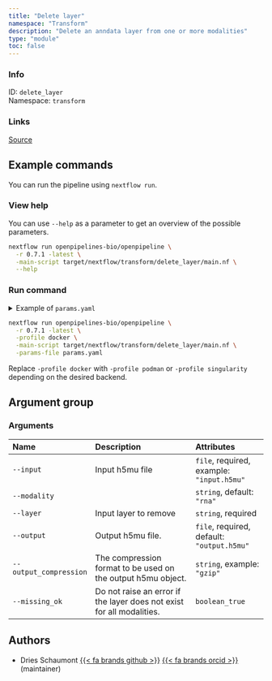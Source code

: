 ```yaml
---
title: "Delete layer"
namespace: "Transform"
description: "Delete an anndata layer from one or more modalities"
type: "module"
toc: false
---
```


::: {.column-margin}

### Info

ID: `delete_layer`  
Namespace: `transform`

### Links
[Source](https://github.com/openpipelines-bio/openpipeline/blob/main/src/transform/delete_layer){.btn-action .btn-sm .btn-info .btn role="button"}

:::



## Example commands

You can run the pipeline using `nextflow run`.

### View help

You can use `--help` as a parameter to get an overview of the possible parameters.

```bash
nextflow run openpipelines-bio/openpipeline \
  -r 0.7.1 -latest \
  -main-script target/nextflow/transform/delete_layer/main.nf \
  --help
```

### Run command

<details>
<summary>Example of `params.yaml`</summary>
```yaml

```
</details>

```bash
nextflow run openpipelines-bio/openpipeline \
  -r 0.7.1 -latest \
  -profile docker \
  -main-script target/nextflow/transform/delete_layer/main.nf \
  -params-file params.yaml
```

:::{.callout-note}
Replace `-profile docker` with `-profile podman` or `-profile singularity` depending on the desired backend.
:::

## Argument group

### Arguments

|Name                   |Description                                                           |Attributes                                 |
|:----------------------|:---------------------------------------------------------------------|:------------------------------------------|
|`--input`              |Input h5mu file                                                       |`file`, required, example: `"input.h5mu"`  |
|`--modality`           |                                                                      |`string`, default: `"rna"`                 |
|`--layer`              |Input layer to remove                                                 |`string`, required                         |
|`--output`             |Output h5mu file.                                                     |`file`, required, default: `"output.h5mu"` |
|`--output_compression` |The compression format to be used on the output h5mu object.          |`string`, example: `"gzip"`                |
|`--missing_ok`         |Do not raise an error if the layer does not exist for all modalities. |`boolean_true`                             |

## Authors

  * Dries Schaumont [{{< fa brands github >}}](https://github.com/DriesSchaumont) [{{< fa brands orcid >}}](https://orcid.org/0000-0002-4389-0440) (maintainer)
